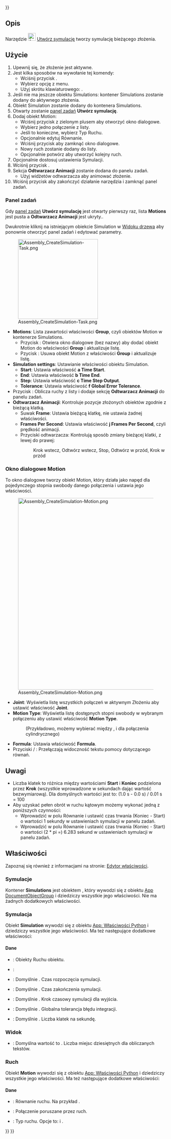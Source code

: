 <languages/>
{{UnfinishedDocu{{#translation:}}}}

{{Docnav/pl
|[[Assembly_CreateView/pl|Utwórz widok rozłożenia]]
|[[Assembly_CreateBom/pl|Utwórz Zestawienie materiałów]]
|[[Assembly_Workbench/pl|środowisko pracy Złożenie]]
|IconL=Assembly_CreateView.svg
|IconR=Assembly_CreateBom.svg
|IconC=Workbench_Assembly.svg
}}

<div class="mw-translate-fuzzy">
{{GuiCommand/pl
|Name=Assembly CreateSimulation
|Name/pl=Złożenie: Utwórz symulację
|MenuLocation=Złożenie → Utwórz symulację
|Workbenches=[[Assembly_Workbench/pl|Złożenie]]
|Shortcut={{KEY|S}}
|Version=1.1
|SeeAlso=
}}
</div>

<span id="Description"></span>
==Opis==

Narzędzie [[Image:Assembly_CreateSimulation.svg|24px]] [[Assembly_CreateSimulation/pl|Utwórz symulację]] tworzy symulację bieżącego złożenia.

<span id="Usage"></span>
==Użycie==

<div class="mw-translate-fuzzy">
# Upewnij się, że złożenie jest aktywne.
# Jest kilka sposobów na wywołanie tej komendy:
#* Wciśnij przycisk {{Button|[[Image:Assembly_CreateSimulation.svg|16px]] [[Assembly_CreateSimulation/pl|Utwórz symulację]]}}.
#* Wybierz opcję {{MenuCommand|Złożenie → [[Image:Assembly_CreateSimulation.svg|16px]] Utwórz symulację}} z menu.
#* Użyj skrótu klawiaturowego: {{KEY|S}}.
# Jeśli nie ma jeszcze obiektu Simulations: kontener Simulations zostanie dodany do aktywnego złożenia.
# Obiekt Simulation zostanie dodany do kontenera Simulations.
# Otwarty zostanie [[Task_panel/pl|panel zadań]] '''Utwórz symulację'''.
# Dodaj obiekt Motion:
#* Wciśnij przycisk z zielonym plusem aby otworzyć okno dialogowe.
#* Wybierz jedno połączenie z listy.
#* Jeśli to konieczne, wybierz Typ Ruchu.
#* Opcjonalnie edytuj Równanie.
#* Wciśnij przycisk {{Button|OK}} aby zamknąć okno dialogowe.
#* Nowy ruch zostanie dodany do listy.
#* Opcjonalnie potwórz aby utworzyć kolejny ruch.
# Opcjonalnie dostosuj ustawienia Symulacji.
# Wciśnij przycisk {{Button|Generuj}}.
# Sekcja '''Odtwarzacz Animacji''' zostanie dodana do panelu zadań.
#* Użyj widżetów odtwarzacza aby animować złożenie.
# Wciśnij przycisk {{Button|OK}} aby zakończyć działanie narzędzia i zamknąć panel zadań.
</div>

<span id="Task_panel"></span>
===Panel zadań===

<div class="mw-translate-fuzzy">
Gdy [[Task_panel/pl|panel zadań]] '''Utwórz symulację''' jest otwarty pierwszy raz, lista '''Motions''' jest pusta a '''Odtwarzacz Animacji''' jest ukryty..
</div>

<div class="mw-translate-fuzzy">
Dwukrotnie kliknij na istniejącym obiekcie Simulation w [[Tree_view/pl|Widoku drzewa]] aby ponownie otworzyć panel zadań i edytować parametry.
</div>

[[Image:Assembly_CreateSimulation-Task.png|250px]]

* '''Motions''': Lista zawartości właściwości '''Group''', czyli obiektów Motion w kontenerze Simulations.
** Przycisk {{Button|[[Image:List-add.svg|16px]]}}: Otwiera okno dialogowe (bez nazwy) aby dodać obiekt Motion do właściwości '''Group''' i aktualizuje listę.
** Pzycisk {{Button|[[Image:Edit-delete.svg|16px]]}}: Usuwa obiekt Motion z właściwości '''Group''' i aktualizuje listę.
* '''Simulation settings''': Ustawianie właściwości obiektu Simulation.
** '''Start''': Ustawia właściwość '''a Time Start'''.
** '''End''': Ustawia właściwość '''b Time End'''.
** '''Step''': Ustawia właściwość '''c Time Step Output'''.
** '''Tolerance''': Ustawia właściwość '''f Global Error Tolerance'''.
* Przycisk {{Button|Generate}}: Oblicza ruchy z listy i dodaje sekcję '''Odtwarzacz Animacji''' do panelu zadań.
* '''Odtwarzacz Animacji''': Kontroluje pozycje złożonych obiektów zgodnie z bieżącą klatką.
** Suwak '''Frame''': Ustawia bieżącą klatkę, nie ustawia żadnej właściwości.
** '''Frames Per Second''': Ustawia właściwość '''j Frames Per Second''', czyli prędkość animacji.
** Przyciski odtwarzacza: Kontrolują sposób zmiany bieżącej klatki, z lewej do prawej:
**: Krok wstecz, Odtwórz wstecz, Stop, Odtwórz w przód, Krok w przód

<span id="Motion_dialog"></span>
===Okno dialogowe Motion===

To okno dialogowe tworzy obiekt Motion, który działa jako napęd dla pojedynczego stopnia swobody danego połączenia i ustawia jego właściwości.

[[Image:Assembly_CreateSimulation-Motion.png|600px]]

{{Caption|Dodatkowy tekst z pomocą pojawia się jeśli przycisk {{Button|Help}} jest wciśnięty.<br>(Nie zwracaj uwagi na wygląd przycisku {{Button|OK}}, jest aktywny i używalny)}}

* '''Joint''': Wyświetla listę wszystkich połączeń w aktywnym Złożeniu aby ustawić właściwość '''Joint'''.
* '''Motion Type''': Wyświetla listę dostępnych stopni swobody w wybranym połączeniu aby ustawić właściwość '''Motion Type'''.
*: (Przykładowo, możemy wybierać między {{Value|Angular}}, i {{Value|Linear}} dla połączenia cylindrycznego)
* '''Formula''': Ustawia właściwość '''Formula'''.
* Przyciski {{Button|Help}} / {{Button|Hide help}}: Przełączają widoczność tekstu pomocy dotyczącego równań.

<span id="Notes"></span>
==Uwagi==

* Liczba klatek to różnica między wartościami '''Start''' i '''Koniec''' podzielona przez '''Krok''' (wszystkie wprowadzone w sekundach dając wartość bezwymiarową). Dla domyślnych wartości jest to: (1.0 s - 0.0 s) / 0.01 s = 100 
* Aby uzyskać pełen obrót w ruchu kątowym możemy wykonać jedną z poniższych czynności:
** Wprowadzić {{Value|2 * pi * time}} w polu Równanie i ustawić czas trwania (Koniec - Start) o wartości 1 sekundy w ustawieniach symulacji w panelu zadań.
** Wprowadzić {{Value|1 * time}} w polu Równanie i ustawić czas trwania (Koniec - Start) o wartości (2 * pi =) 6.283 sekund w ustawieniach symulacji w panelu zadań.

<span id="Properties"></span>
==Właściwości==

Zapoznaj się również z informacjami na stronie: [[Property_editor/pl|Edytor właściwości]].

<span id="Simulations"></span>
===Symulacje===

Kontener '''Simulations''' jest obiektem {{Incode|Assembly::SimulationGroup}}, który wywodzi się z obiektu [[App_DocumentObjectGroup/pl|App DocumentObjectGroup]] i dziedziczy wszystkie jego właściwości. Nie ma żadnych dodatkowych właściwości.

<span id="Simulation"></span>
===Symulacja===

Obiekt '''Simulation''' wywodzi się z obiektu [[App_FeaturePython/pl|App: Właściwości Python]] i dziedziczy wszystkie jego właściwości. Ma też następujące dodatkowe właściwości:

<span id="Data"></span>
====Dane====

{{Properties_Title|Podstawowe}}

* {{PropertyData|Group|LinkList}}: Obiekty Ruchu obiektu.
* {{PropertyData|_ Group Touched|Bool|hidden}}:

{{Properties_Title|Symulacja}}

* {{PropertyData|a Czas początkowy|Czas}}: Domyślnie {{value|0,0 s}}. Czas rozpoczęcia symulacji.  
* {{PropertyData|b Czas końcowy|Czas}}: Domyślnie {{value|4,0 s}}. Czas zakończenia symulacji.  
* {{PropertyData|c Krok czasowy wyjściowy|Czas}}: Domyślnie {{value|0,01 s}}. Krok czasowy symulacji dla wyjścia.  
* {{PropertyData|f Globalna tolerancja błędu|Float}}: Domyślnie {{value|1e-06}}. Globalna tolerancja błędu integracji.  
* {{PropertyData|j Liczba klatek na sekundę|Integer}}: Domyślnie {{value|30}}. Liczba klatek na sekundę.

<span id="View"></span>
===Widok===

{{Properties_Title|Space}}

* {{PropertyView|Decimals|Integer}}: Domyślna wartość to {{value|9}}. Liczba miejsc dziesiętnych dla obliczanych tekstów.

<span id="Motion"></span>
===Ruch===

Obiekt '''Motion''' wywodzi się z obiektu [[App_FeaturePython/pl|App: Właściwości Python]] i dziedziczy wszystkie jego właściwości. Ma też następujące dodatkowe właściwości:

<span id="Data"></span>
====Dane====

{{Properties_Title|Ruch}}

* {{PropertyData|Równanie|String}}: Równanie ruchu. Na przykład {{Value|1.0*czas}}.  
* {{PropertyData|Połączenie|XLinkSubHidden}}: Połączenie poruszane przez ruch.  
* {{PropertyData|Typ Ruchu|Enumeration}}: Typ ruchu. Opcje to: {{Value|Kątowy}} i {{Value|Liniowy}}.


{{Docnav/pl
|[[Assembly_CreateView/pl|Utwórz widok rozłożenia]]
|[[Assembly_CreateBom/pl|Utwórz Zestawienie materiałów]]
|[[Assembly_Workbench/pl|środowisko pracy Złożenie]]
|IconL=Assembly_CreateView.svg
|IconR=Assembly_CreateBom.svg
|IconC=Workbench_Assembly.svg
}}

{{Assembly_Tools_navi{{#translation:}}}}
{{Userdocnavi{{#translation:}}}}
